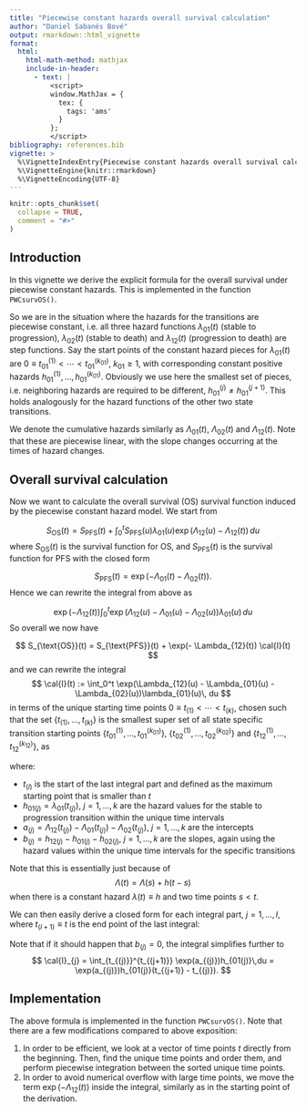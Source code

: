 ```yaml
---
title: "Piecewise constant hazards overall survival calculation"
author: "Daniel Sabanés Bové"
output: rmarkdown::html_vignette
format:
  html:
    html-math-method: mathjax
    include-in-header:
      - text: |
          <script>
          window.MathJax = {
            tex: {
              tags: 'ams'
            }
          };
          </script>
bibliography: references.bib
vignette: >
  %\VignetteIndexEntry{Piecewise constant hazards overall survival calculation}
  %\VignetteEngine{knitr::rmarkdown}
  %\VignetteEncoding{UTF-8}
---
```


```r
knitr::opts_chunk$set(
  collapse = TRUE,
  comment = "#>"
)
```

## Introduction

In this vignette we derive the explicit formula for the overall survival under
piecewise constant hazards. This is implemented in the function `PWCsurvOS()`.

So we are in the situation where the hazards for the transitions are piecewise constant,
i.e. all three hazard functions $\lambda_{01}(t)$ (stable to progression), $\lambda_{02}(t)$ 
(stable to death) and $\lambda_{12}(t)$ (progression to death) are step functions.
Say the start points of the constant hazard pieces for $\lambda_{01}(t)$ are $0 \equiv t_{01}^{(1)} < \dotsb < t_{01}^{(k_{01})}$, $k_{01} \geq 1$, with corresponding constant positive hazards $h_{01}^{(1)}, \dotsc, h_{01}^{(k_{01})}$. Obviously we use here the smallest set of pieces, i.e. neighboring hazards are required
to be different, $h_{01}^{(j)} \neq h_{01}^{(j+1)}$.
This holds analogously for the hazard functions of the other two state transitions.

We denote the cumulative hazards similarly as $\Lambda_{01}(t)$, $\Lambda_{02}(t)$ and
$\Lambda_{12}(t)$. Note that these are piecewise linear, with the slope changes occurring at the times of hazard changes.

## Overall survival calculation

Now we want to calculate the overall survival (OS) survival function 
induced by the piecewise constant hazard model. We start from

$$
S_{\text{OS}}(t) 
= S_{\text{PFS}}(t) + \int_0^t S_{\text{PFS}}(u) \lambda_{01}(u)\exp(\Lambda_{12}(u) - \Lambda_{12}(t))\, du
$$
where $S_{\text{OS}}(t)$ is the survival function for OS, and $S_{\text{PFS}}(t)$ is the 
survival function for PFS with the closed form

$$
S_{\text{PFS}}(t) = \exp(- \Lambda_{01}(t) - \Lambda_{02}(t)).
$$
Hence we can rewrite the integral from above as

$$
\exp(- \Lambda_{12}(t)) \int_0^t \exp(\Lambda_{12}(u) - \Lambda_{01}(u) - \Lambda_{02}(u))\lambda_{01}(u)\, du
$$
So overall we now have

$$
S_{\text{OS}}(t) 
= S_{\text{PFS}}(t) + \exp(- \Lambda_{12}(t)) \cal{I}(t)
$$
and we can rewrite the integral
$$
\cal{I}(t) := \int_0^t \exp(\Lambda_{12}(u) - \Lambda_{01}(u) - \Lambda_{02}(u))\lambda_{01}(u)\, du
$$
in terms of the unique starting time points $0 \equiv t_{(1)} < \dotsb < t_{(k)}$, chosen such that
the set $\{t_{(1)}, \dotsc, t_{(k)}\}$ is the smallest super set of all state specific transition starting points $\{t_{01}^{(1)}, \dotsc, t_{01}^{(k_{01})}\}$, $\{t_{02}^{(1)}, \dotsc, t_{02}^{(k_{02})}\}$ and $\{t_{12}^{(1)}, \dotsc, t_{12}^{(k_{12})}\}$, as

\begin{align}
\cal{I}(t) = 
&\int_{t_{(1)}}^{t_{(2)}} \exp(a_{(1)} + b_{(1)}(u - t_{(1)}))h_{01(1)}\,du \\
&+ \dotsb + \\
&\int_{t_{(l)}}^{t} \exp(a_{(l)} + b_{(l)}(u - t_{(l)}))h_{01(l)}\,du,
\end{align}
where:

- $t_{(l)}$ is the start of the last integral part and defined as the maximum starting point that is smaller than $t$
- $h_{01(j)} = \lambda_{01}(t_{(j)})$, $j=1, \dotsc, k$ are the hazard values for the stable to progression transition within the unique time intervals
- $a_{(j)} = \Lambda_{12}(t_{(j)}) - \Lambda_{01}(t_{(j)}) - \Lambda_{02}(t_{(j)})$, $j=1, \dotsc, k$ are the intercepts
- $b_{(j)} = h_{12(j)} - h_{01(j)} - h_{02(j)}$, $j=1, \dotsc, k$ are the slopes, again using the hazard values within the unique time intervals for the specific transitions

Note that this is essentially just because of 
$$
\Lambda(t) = \Lambda(s) + h (t-s)
$$
when there is a constant hazard $\lambda(t) \equiv h$ and two time points $s<t$.

We can then easily derive a closed form for each integral part, $j = 1, \dotsc, l$, where
$t_{(l+1)}\equiv t$ is the end point of the last integral:

\begin{align}
\cal{I}_{j} 
&= \int_{t_{(j)}}^{t_{(j+1)}} \exp(a_{(j)} + b_{(j)}(u - t_{(j)}))h_{01(j)}\,du\\
&= \exp(a_{(j)} - b_{(j)}t_{(j)})h_{01(j)}
\int_{t_{(j)}}^{t_{(j+1)}} \exp(b_{(j)}u)\,du\\
&= \exp(a_{(j)} - b_{(j)}t_{(j)})h_{01(j)}
\left[ 
b_{(j)}^{-1}\exp(b_{(j)}u)
\right]_{t_{(j)}}^{t_{(j+1)}}\\
&= 
\frac{h_{01(j)}}{b_{(j)}}
\exp(a_{(j)} - b_{(j)}t_{(j)})
(\exp(b_{(j)}t_{(j+1)}) - \exp(b_{(j)}t_{(j)}))\\
&=
\frac{h_{01(j)}}{b_{(j)}}
\exp(a_{(j)})
(\exp(b_{(j)}(t_{(j+1)} - t_{(j)})) - 1)
\end{align}

Note that if it should happen that $b_{(j)} = 0$, the integral simplifies further to
$$
\cal{I}_{j} 
= \int_{t_{(j)}}^{t_{(j+1)}} \exp(a_{(j)})h_{01(j)}\,du
= \exp(a_{(j)})h_{01(j)}(t_{(j+1)} - t_{(j)}).
$$

## Implementation

The above formula is implemented in the function `PWCsurvOS()`. Note that there 
are a few modifications compared to above exposition:

1. In order to be efficient, we look at a vector of time points $t$ directly from 
the beginning. Then, find the unique time points and order them, and perform piecewise
integration between the sorted unique time points.
1. In order to avoid numerical overflow with large time points, we move the term
$\exp(- \Lambda_{12}(t))$ inside the integral, similarly as in the starting point of 
the derivation.
